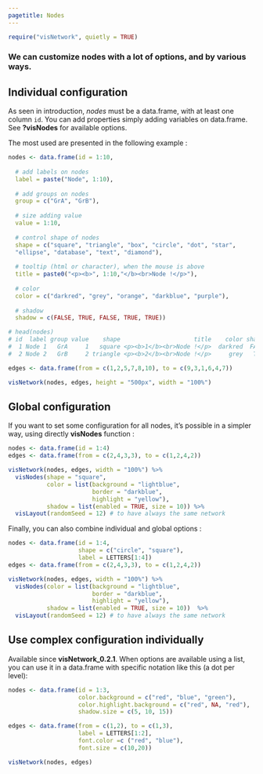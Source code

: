 ```yaml
---
pagetitle: Nodes
---
```


```r
require("visNetwork", quietly = TRUE)
```

### We can customize nodes with a lot of options, and by various ways. 

## Individual configuration

As seen in introduction, *nodes* must be a data.frame, with at least one column ```id```. You can add properties simply adding variables on data.frame. See **?visNodes** for available options. 

The most used are presented in the following example :

```r
nodes <- data.frame(id = 1:10,
                    
  # add labels on nodes
  label = paste("Node", 1:10),
  
  # add groups on nodes 
  group = c("GrA", "GrB"),
  
  # size adding value
  value = 1:10,          
  
  # control shape of nodes
  shape = c("square", "triangle", "box", "circle", "dot", "star",
  "ellipse", "database", "text", "diamond"),
  
  # tooltip (html or character), when the mouse is above
  title = paste0("<p><b>", 1:10,"</b><br>Node !</p>"),
  
  # color
  color = c("darkred", "grey", "orange", "darkblue", "purple"),
  
  # shadow
  shadow = c(FALSE, TRUE, FALSE, TRUE, TRUE))             

# head(nodes)
# id  label group value    shape                     title    color shadow
#  1 Node 1   GrA     1   square <p><b>1</b><br>Node !</p>  darkred  FALSE
#  2 Node 2   GrB     2 triangle <p><b>2</b><br>Node !</p>     grey   TRUE

edges <- data.frame(from = c(1,2,5,7,8,10), to = c(9,3,1,6,4,7))
```

```r
visNetwork(nodes, edges, height = "500px", width = "100%")
```

## Global configuration

If you want to set some configuration for all nodes, it's possible in a simpler way, using directly **visNodes** function :

```r
nodes <- data.frame(id = 1:4)
edges <- data.frame(from = c(2,4,3,3), to = c(1,2,4,2))

visNetwork(nodes, edges, width = "100%") %>% 
  visNodes(shape = "square", 
           color = list(background = "lightblue", 
                        border = "darkblue",
                        highlight = "yellow"),
           shadow = list(enabled = TRUE, size = 10)) %>%
  visLayout(randomSeed = 12) # to have always the same network         
```

Finally, you can also combine individual and global options : 

```r
nodes <- data.frame(id = 1:4, 
                    shape = c("circle", "square"), 
                    label = LETTERS[1:4])
edges <- data.frame(from = c(2,4,3,3), to = c(1,2,4,2))

visNetwork(nodes, edges, width = "100%") %>% 
  visNodes(color = list(background = "lightblue", 
                        border = "darkblue",
                        highlight = "yellow"),
           shadow = list(enabled = TRUE, size = 10))  %>%
  visLayout(randomSeed = 12) # to have always the same network                     
```

## Use complex configuration individually

Available since __visNetwork_0.2.1__. When options are available using a list, you can use it in a data.frame with specific notation like this (a dot per level): 


```r
nodes <- data.frame(id = 1:3, 
                    color.background = c("red", "blue", "green"),
                    color.highlight.background = c("red", NA, "red"), 
                    shadow.size = c(5, 10, 15))

edges <- data.frame(from = c(1,2), to = c(1,3),
                    label = LETTERS[1:2], 
                    font.color =c ("red", "blue"), 
                    font.size = c(10,20))

visNetwork(nodes, edges)  
```